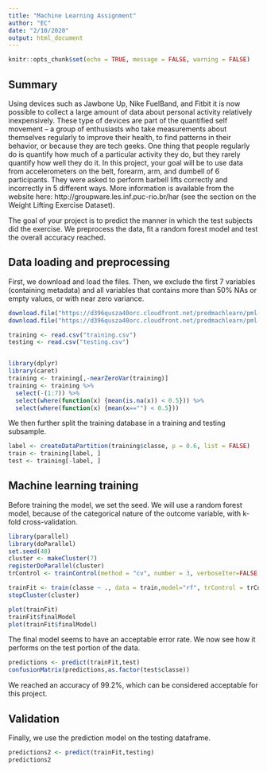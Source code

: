 ```yaml
---
title: "Machine Learning Assignment"
author: "EC"
date: "2/10/2020"
output: html_document
---
```


```r
knitr::opts_chunk$set(echo = TRUE, message = FALSE, warning = FALSE)
```

## Summary
Using devices such as Jawbone Up, Nike FuelBand, and Fitbit it is now possible to collect a large amount of data about personal activity relatively inexpensively. These type of devices are part of the quantified self movement – a group of enthusiasts who take measurements about themselves regularly to improve their health, to find patterns in their behavior, or because they are tech geeks. One thing that people regularly do is quantify how much of a particular activity they do, but they rarely quantify how well they do it. In this project, your goal will be to use data from accelerometers on the belt, forearm, arm, and dumbell of 6 participants. They were asked to perform barbell lifts correctly and incorrectly in 5 different ways. More information is available from the website here: http://groupware.les.inf.puc-rio.br/har (see the section on the Weight Lifting Exercise Dataset).

The goal of your project is to predict the manner in which the test subjects did the exercise. We preprocess the data, fit a random forest model and test the overall accuracy reached.

## Data loading and preprocessing

First, we download and load the files. Then, we exclude the first 7 variables (containing metadata) and all variables that contains more than 50% NAs or empty values, or with near zero variance.

```r
download.file("https://d396qusza40orc.cloudfront.net/predmachlearn/pml-training.csv", "training.csv",method="curl")
download.file("https://d396qusza40orc.cloudfront.net/predmachlearn/pml-testing.csv", "testing.csv",method="curl")

training <- read.csv("training.csv")
testing <- read.csv("testing.csv")


library(dplyr)
library(caret)
training <- training[,-nearZeroVar(training)]
training <- training %>%
  select(-(1:7)) %>%
  select(where(function(x) {mean(is.na(x)) < 0.5})) %>%
  select(where(function(x) {mean(x=="") < 0.5}))
```

We then further split the training database in a training and testing subsample.
```r
label <- createDataPartition(training$classe, p = 0.6, list = FALSE)
train <- training[label, ]
test <- training[-label, ]
```



## Machine learning training

Before training the model, we set the seed. We will use a random forest model, because of the categorical nature of the outcome variable, with k-fold cross-validation.

```r
library(parallel)
library(doParallel)
set.seed(48)
cluster <- makeCluster(7)
registerDoParallel(cluster)
trControl <- trainControl(method = "cv", number = 3, verboseIter=FALSE, allowParallel = TRUE)

trainFit <- train(classe ~ ., data = train,model="rf", trControl = trControl)
stopCluster(cluster)
```

```r
plot(trainFit)
trainFit$finalModel
plot(trainFit$finalModel)
```
The final model seems to have an acceptable error rate. We now see how it performs on the test portion of the data.

```r
predictions <- predict(trainFit,test)
confusionMatrix(predictions,as.factor(test$classe))
```
We reached an accuracy of 99.2%, which can be considered acceptable for this project.

## Validation

Finally, we use the prediction model on the testing dataframe.

```r
predictions2 <- predict(trainFit,testing)
predictions2
```




